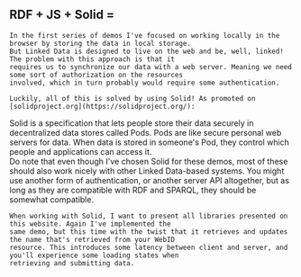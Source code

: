 
<Content id="solid">
    <h2 className="subtitle is-3" style={{display: "flex", gap: "0.25rem", alignItems: "center"}}>
        <span>RDF + JS + Solid =</span>
        <GiTechnoHeart style={{fill: "#7C4DFF"}}/>
    </h2>

    In the first series of demos I've focused on working locally in the browser by storing the data in local storage.
    But Linked Data is designed to live on the web and be, well, linked! The problem with this approach is that it
    requires us to synchronize our data with a web server. Meaning we need some sort of authorization on the resources
    involved, which in turn probably would require some authentication.

    Luckily, all of this is solved by using Solid! As promoted on [solidproject.org](https://solidproject.org/):
</Content>

<div className="message is-info">
    <div className={"message-body"}>
        Solid is a specification that lets people store their data securely in decentralized data stores called Pods.
        Pods are like secure personal web servers for data. When data is stored in someone's Pod, they control which
        people and applications can access it.
    </div>
</div>

<Content>
    Do note that even though I've chosen Solid for these demos, most of these should also work nicely with other
    Linked Data-based systems. You might use another form of authentication, or another server API altogether, but
    as long as they are compatible with RDF and SPARQL, they should be somewhat compatible.

    When working with Solid, I want to present all libraries presented on this website. Again I've implemented the
    same demo, but this time with the twist that it retrieves and updates the name that's retrieved from your WebID
    resource. This introduces some latency between client and server, and you'll experience some loading states when
    retrieving and submitting data.
</Content>
